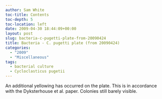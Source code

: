 ```yaml
---
author: Sam White
toc-title: Contents
toc-depth: 5
toc-location: left
date: 2009-04-30 18:44:09+00:00
layout: post
slug: bacteria-c-pugetti-plate-from-20090424
title: Bacteria - C. pugetti plate (from 20090424)
categories:
  - "2009"
  - "Miscellaneous"
tags:
  - bacterial culture
  - Cycloclasticus pugetii
---
```


An additional yellowing has occurred on the plate. This is in accordance with the Dyksterhouse et al. paper. Colonies still barely visible.
